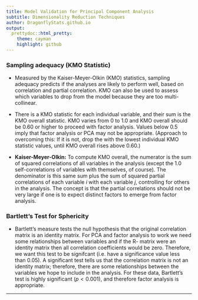 ```yaml
---
title: Model Validation for Principal Component Analysis
subtitle: Dimensionality Reduction Techniques
author: DragonflyStats.github.io
output:
  prettydoc::html_pretty:
    theme: cayman
    highlight: github
---
```



### Sampling adequacy (KMO Statistic)

*  Measured by the Kaiser-Meyer-Olkin (KMO) statistics, sampling adequacy predicts if the analyses are likely to perform well, based on correlation and partial correlation. KMO can also be used to assess which variables to drop from the model because they are too multi-collinear.

*  There is a KMO statistic for each individual variable, and their sum is the KMO overall statistic. KMO varies from 0 to 1.0 and KMO overall should be 0.60 or higher to proceed with factor analysis. Values below 0.5 imply that factor analysis or PCA may not be appropriate. (Approach to overcoming this: If it is not, drop the \textbf{indicator variables} with the lowest individual KMO statistic values, until KMO overall rises above 0.60.)

*  <b>Kaiser-Meyer-Olkin:</b> To compute KMO overall, the numerator is the sum of squared correlations of all variables in the analysis (except the 1.0 self-correlations of variables with themselves, of course). The denominator is this same sum plus the sum of squared partial correlations of each variable $i$ with each variable $j$, controlling for others in the analysis. The concept is that the partial correlations should not be very large if one is to expect distinct factors to emerge from factor analysis.

### Bartlett's Test for Sphericity

* Bartlett's measure tests the null hypothesis that the original correlation matrix is an identity
matrix. For PCA and factor analysis to work we need some relationships between variables and if the R-
matrix were an identity matrix then all correlation coefficients would be zero. Therefore, we
want this test to be signifcant (i.e. have a significance value less than 0.05). A significant test
tells us that the correlation matrix is not an identity matrix; therefore, there are some relationships
between the variables we hope to include in the analysis. For these data, Bartlett's test is
highly significant ($p < 0.001$), and therefore factor analysis is appropriate.

----------------------------------------------------------------------------

